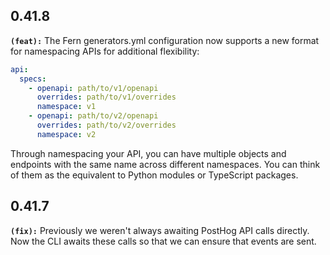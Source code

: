 ## 0.41.8
**`(feat):`** The Fern generators.yml configuration now supports a new format for namespacing APIs for additional flexibility:

```yml
api:
  specs:
    - openapi: path/to/v1/openapi
      overrides: path/to/v1/overrides
      namespace: v1
    - openapi: path/to/v2/openapi
      overrides: path/to/v2/overrides
      namespace: v2
```

Through namespacing your API, you can have multiple objects and endpoints with the same name across different namespaces. You can think of them
as the equivalent to Python modules or TypeScript packages.


## 0.41.7
**`(fix):`** Previously we weren't always awaiting PostHog API calls directly. Now the CLI
awaits these calls so that we can ensure that events are sent.


